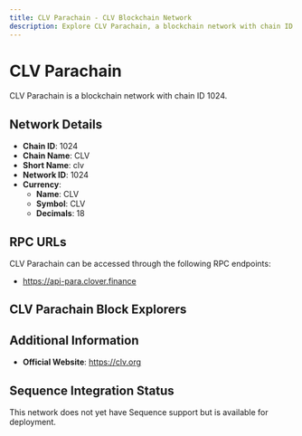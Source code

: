 ```yaml
--- 
title: CLV Parachain - CLV Blockchain Network
description: Explore CLV Parachain, a blockchain network with chain ID 1024. Learn about its native currency, CLV, and how to interact with the network.
---
```


# CLV Parachain

CLV Parachain is a blockchain network with chain ID 1024.

## Network Details

- **Chain ID**: 1024
- **Chain Name**: CLV
- **Short Name**: clv
- **Network ID**: 1024
- **Currency**: 
  - **Name**: CLV
  - **Symbol**: CLV
  - **Decimals**: 18

## RPC URLs

CLV Parachain can be accessed through the following RPC endpoints:

- https://api-para.clover.finance

## CLV Parachain Block Explorers



## Additional Information

- **Official Website**: https://clv.org

## Sequence Integration Status

This network does not yet have Sequence support but is available for deployment.

